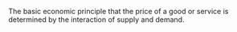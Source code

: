 
The basic economic principle that the price of a good or service is determined by the interaction of supply and demand.